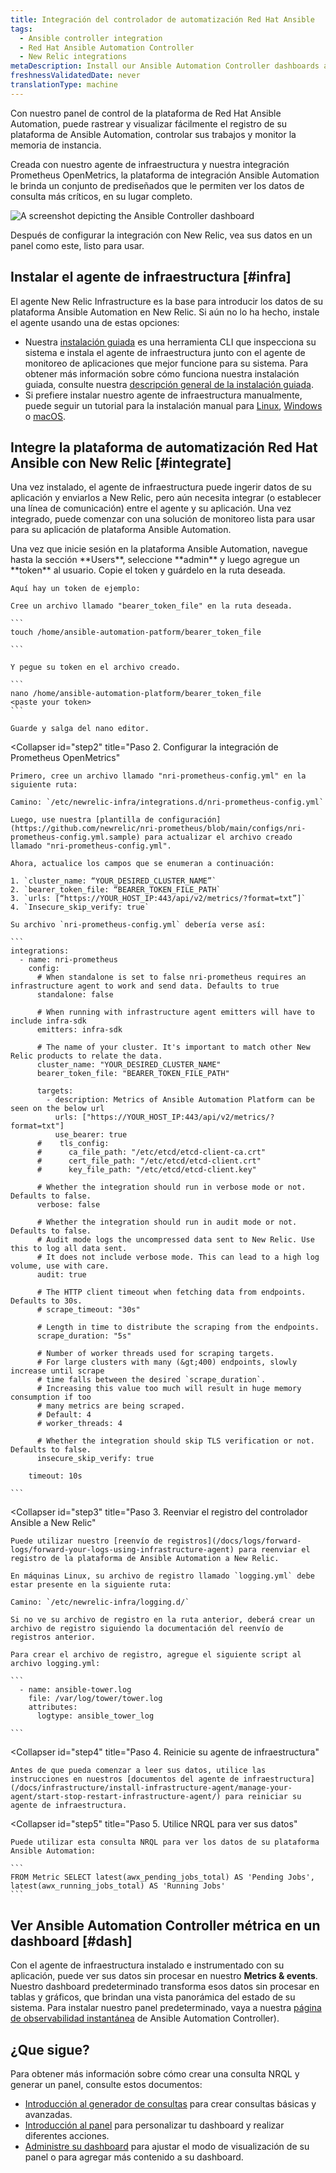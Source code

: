 ```yaml
---
title: Integración del controlador de automatización Red Hat Ansible
tags:
  - Ansible controller integration
  - Red Hat Ansible Automation Controller
  - New Relic integrations
metaDescription: Install our Ansible Automation Controller dashboards and see your Ansible data in New Relic.
freshnessValidatedDate: never
translationType: machine
---
```



Con nuestro panel de control de la plataforma de Red Hat Ansible Automation, puede rastrear y visualizar fácilmente el registro de su plataforma de Ansible Automation, controlar sus trabajos y monitor la memoria de instancia.

Creada con nuestro agente de infraestructura y nuestra integración Prometheus OpenMetrics, la plataforma de integración Ansible Automation le brinda un conjunto de <InlinePopover type="dashboards"/>prediseñados que le permiten ver los datos de consulta más críticos, en su lugar completo.

<img
  title="Ansible Controller"
  alt="A screenshot depicting the Ansible Controller dashboard"
  src={infrastructureAnsibleControllerDashboard}
/>

<figcaption>
  Después de configurar la integración con New Relic, vea sus datos en un panel como este, listo para usar.
</figcaption>

## Instalar el agente de infraestructura [#infra]

El agente New Relic Infrastructure es la base para introducir los datos de su plataforma Ansible Automation en New Relic. Si aún no lo ha hecho, instale el agente usando una de estas opciones:

* Nuestra [instalación guiada](https://one.newrelic.com/marketplace?state=15321ec0-7cd8-0c04-52bf-7b65778f2e8c) es una herramienta CLI que inspecciona su sistema e instala el agente de infraestructura junto con el agente de monitoreo de aplicaciones que mejor funcione para su sistema. Para obtener más información sobre cómo funciona nuestra instalación guiada, consulte nuestra [descripción general de la instalación guiada](/docs/infrastructure/host-integrations/installation/new-relic-guided-install-overview).
* Si prefiere instalar nuestro agente de infraestructura manualmente, puede seguir un tutorial para la instalación manual para [Linux](/docs/infrastructure/install-infrastructure-agent/linux-installation/install-infrastructure-monitoring-agent-linux), [Windows](/docs/infrastructure/install-infrastructure-agent/windows-installation/install-infrastructure-monitoring-agent-windows/) o [macOS](/docs/infrastructure/install-infrastructure-agent/macos-installation/install-infrastructure-monitoring-agent-macos/).

## Integre la plataforma de automatización Red Hat Ansible con New Relic [#integrate]

Una vez instalado, el agente de infraestructura puede ingerir datos de su aplicación y enviarlos a New Relic, pero aún necesita integrar (o establecer una línea de comunicación) entre el agente y su aplicación. Una vez integrado, puede comenzar con una solución de monitoreo lista para usar para su aplicación de plataforma Ansible Automation.

<CollapserGroup>
  <Collapser
    id="step1"
    title="Paso 1. Cree un token al portador en la plataforma Ansible Automation"
  >
    Una vez que inicie sesión en la plataforma Ansible Automation, navegue hasta la sección <DoNotTranslate>**Users**</DoNotTranslate>, seleccione <DoNotTranslate>**admin**</DoNotTranslate> y luego agregue un <DoNotTranslate>**token**</DoNotTranslate> al usuario. Copie el token y guárdelo en la ruta deseada.

    Aquí hay un token de ejemplo:

    Cree un archivo llamado "bearer_token_file" en la ruta deseada.

    ```
    touch /home/ansible-automation-patform/bearer_token_file

    ```

    Y pegue su token en el archivo creado.

    ```
    nano /home/ansible-automation-platform/bearer_token_file
    <paste your token>
    ```

    Guarde y salga del nano editor.
  </Collapser>

  <Collapser
    id="step2"
    title="Paso 2. Configurar la integración de Prometheus OpenMetrics"
  >
    Primero, cree un archivo llamado "nri-prometheus-config.yml" en la siguiente ruta:

    Camino: `/etc/newrelic-infra/integrations.d/nri-prometheus-config.yml`

    Luego, use nuestra [plantilla de configuración](https://github.com/newrelic/nri-prometheus/blob/main/configs/nri-prometheus-config.yml.sample) para actualizar el archivo creado llamado "nri-prometheus-config.yml".

    Ahora, actualice los campos que se enumeran a continuación:

    1. `cluster_name: “YOUR_DESIRED_CLUSTER_NAME”`
    2. `bearer_token_file: “BEARER_TOKEN_FILE_PATH`
    3. `urls: [“https://YOUR_HOST_IP:443/api/v2/metrics/?format=txt”]`
    4. `Insecure_skip_verify: true`

    Su archivo `nri-prometheus-config.yml` debería verse así:

    ```
    integrations:
      - name: nri-prometheus
        config:
          # When standalone is set to false nri-prometheus requires an infrastructure agent to work and send data. Defaults to true
          standalone: false

          # When running with infrastructure agent emitters will have to include infra-sdk
          emitters: infra-sdk

          # The name of your cluster. It's important to match other New Relic products to relate the data.
          cluster_name: "YOUR_DESIRED_CLUSTER_NAME"
          bearer_token_file: "BEARER_TOKEN_FILE_PATH"

          targets:
            - description: Metrics of Ansible Automation Platform can be seen on the below url
              urls: ["https://YOUR_HOST_IP:443/api/v2/metrics/?format=txt"]
              use_bearer: true
          #    tls_config:
          #      ca_file_path: "/etc/etcd/etcd-client-ca.crt"
          #      cert_file_path: "/etc/etcd/etcd-client.crt"
          #      key_file_path: "/etc/etcd/etcd-client.key"

          # Whether the integration should run in verbose mode or not. Defaults to false.
          verbose: false

          # Whether the integration should run in audit mode or not. Defaults to false.
          # Audit mode logs the uncompressed data sent to New Relic. Use this to log all data sent.
          # It does not include verbose mode. This can lead to a high log volume, use with care.
          audit: true

          # The HTTP client timeout when fetching data from endpoints. Defaults to 30s.
          # scrape_timeout: "30s"

          # Length in time to distribute the scraping from the endpoints.
          scrape_duration: "5s"

          # Number of worker threads used for scraping targets.
          # For large clusters with many (&gt;400) endpoints, slowly increase until scrape
          # time falls between the desired `scrape_duration`.
          # Increasing this value too much will result in huge memory consumption if too
          # many metrics are being scraped.
          # Default: 4
          # worker_threads: 4

          # Whether the integration should skip TLS verification or not. Defaults to false.
          insecure_skip_verify: true

        timeout: 10s

    ```
  </Collapser>

  <Collapser
    id="step3"
    title="Paso 3. Reenviar el registro del controlador Ansible a New Relic"
  >
    Puede utilizar nuestro [reenvío de registros](/docs/logs/forward-logs/forward-your-logs-using-infrastructure-agent) para reenviar el registro de la plataforma de Ansible Automation a New Relic.

    En máquinas Linux, su archivo de registro llamado `logging.yml` debe estar presente en la siguiente ruta:

    Camino: `/etc/newrelic-infra/logging.d/`

    Si no ve su archivo de registro en la ruta anterior, deberá crear un archivo de registro siguiendo la documentación del reenvío de registros anterior.

    Para crear el archivo de registro, agregue el siguiente script al archivo logging.yml:

    ```
      - name: ansible-tower.log
        file: /var/log/tower/tower.log
        attributes:
          logtype: ansible_tower_log

    ```
  </Collapser>

  <Collapser
    id="step4"
    title="Paso 4. Reinicie su agente de infraestructura"
  >
    Antes de que pueda comenzar a leer sus datos, utilice las instrucciones en nuestros [documentos del agente de infraestructura](/docs/infrastructure/install-infrastructure-agent/manage-your-agent/start-stop-restart-infrastructure-agent/) para reiniciar su agente de infraestructura.
  </Collapser>

  <Collapser
    id="step5"
    title="Paso 5. Utilice NRQL para ver sus datos"
  >
    Puede utilizar esta consulta NRQL para ver los datos de su plataforma Ansible Automation:

    ```
    FROM Metric SELECT latest(awx_pending_jobs_total) AS 'Pending Jobs', latest(awx_running_jobs_total) AS 'Running Jobs'
    ```
  </Collapser>
</CollapserGroup>

## Ver Ansible Automation Controller métrica en un dashboard [#dash]

Con el agente de infraestructura instalado e instrumentado con su aplicación, puede ver sus datos sin procesar en nuestro <DoNotTranslate>**Metrics & events**</DoNotTranslate>. Nuestro dashboard predeterminado transforma esos datos sin procesar en tablas y gráficos, que brindan una vista panorámica del estado de su sistema. Para instalar nuestro panel predeterminado, vaya a nuestra [página de observabilidad instantánea](https://newrelic.com/instant-observability/ansible-automation-controller) de Ansible Automation Controller).

## ¿Que sigue?

Para obtener más información sobre cómo crear una consulta NRQL y generar un panel, consulte estos documentos:

* [Introducción al generador de consultas](/docs/query-your-data/explore-query-data/query-builder/introduction-query-builder) para crear consultas básicas y avanzadas.
* [Introducción al panel](/docs/query-your-data/explore-query-data/dashboards/introduction-dashboards) para personalizar tu dashboard y realizar diferentes acciones.
* [Administre su dashboard](/docs/query-your-data/explore-query-data/dashboards/manage-your-dashboard) para ajustar el modo de visualización de su panel o para agregar más contenido a su dashboard.